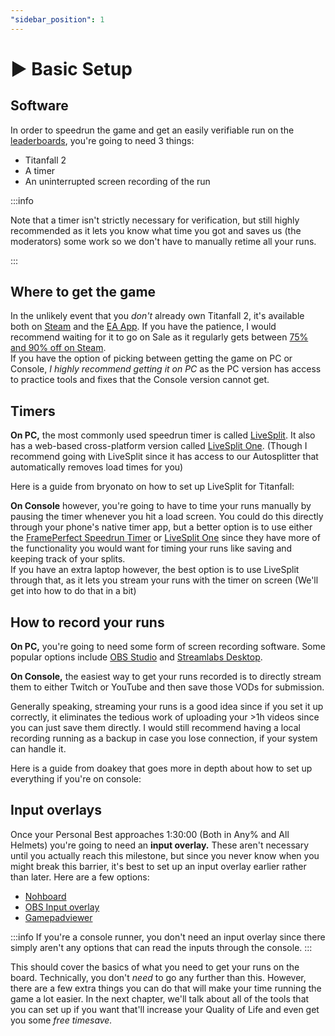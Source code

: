 ```yaml
---
"sidebar_position": 1
---
```



# ▶ Basic Setup

## Software

In order to speedrun the game and get an easily verifiable run on the [leaderboards](https://www.speedrun.com/titanfall\_2), you're going to need 3 things:

* Titanfall 2
* A timer
* An uninterrupted screen recording of the run

:::info

Note that a timer isn't strictly necessary for verification, but still highly recommended as it lets you know what time you got and saves us (the moderators) some work so we don't have to manually retime all your runs.

:::

## Where to get the game

In the unlikely event that you _don't_ already own Titanfall 2, it's available both on [Steam](https://store.steampowered.com/app/1237970/Titanfall\_2/) and the [EA App](https://www.ea.com/de-de/games/titanfall/titanfall-2/buy/pc). If you have the patience, I would recommend waiting for it to go on Sale as it regularly gets between [75% and 90% off on Steam](https://steamdb.info/app/1237970/).<br/>
If you have the option of picking between getting the game on PC or Console, _I highly recommend getting it on PC_ as the PC version has access to practice tools and fixes that the Console version cannot get.

## Timers

**On PC,** the most commonly used speedrun timer is called [LiveSplit](http://livesplit.org/). It also has a web-based cross-platform version called [LiveSplit One](https://one.livesplit.org/). (Though I recommend going with LiveSplit since it has access to our Autosplitter that automatically removes load times for you)

Here is a guide from bryonato on how to set up LiveSplit for Titanfall:

<YouTube youTubeId="KpaaNm1-6LM" />

**On Console** however, you're going to have to time your runs manually by pausing the timer whenever you hit a load screen. You could do this directly through your phone's native timer app, but a better option is to use either the [FramePerfect Speedrun Timer](https://play.google.com/store/apps/details?id=com.futuretrostudios.frameperfect) or [LiveSplit One](https://one.livesplit.org/) since they have more of the functionality you would want for timing your runs like saving and keeping track of your splits.<br/>
If you have an extra laptop however, the best option is to use LiveSplit through that, as it lets you stream your runs with the timer on screen (We'll get into how to do that in a bit)

## How to record your runs

**On PC,** you're going to need some form of screen recording software. Some popular options include [OBS Studio](https://obsproject.com/) and [Streamlabs Desktop](https://streamlabs.com/streamlabs-live-streaming-software).

**On Console,** the easiest way to get your runs recorded is to directly stream them to either Twitch or YouTube and then save those VODs for submission.

Generally speaking, streaming your runs is a good idea since if you set it up correctly, it eliminates the tedious work of uploading your >1h videos since you can just save them directly. I would still recommend having a local recording running as a backup in case you lose connection, if your system can handle it.

Here is a guide from doakey that goes more in depth about how to set up everything if you're on console:

<YouTube youTubeId="RIRPoeRS2BQ" />

## Input overlays

Once your Personal Best approaches 1:30:00 (Both in Any% and All Helmets) you're going to need an **input overlay.** These aren't necessary until you actually reach this milestone, but since you never know when you might break this barrier, it's best to set up an input overlay earlier rather than later. Here are a few options:

* [Nohboard](https://github.com/ThoNohT/NohBoard/releases)
* [OBS Input overlay](https://obsproject.com/forum/resources/input-overlay.552/)
* [Gamepadviewer](https://gamepadviewer.com/)

:::info 
If you're a console runner, you don't need an input overlay since there simply aren't any options that can read the inputs through the console.
:::

This should cover the basics of what you need to get your runs on the board. Technically, you don't _need_ to go any further than this. However, there are a few extra things you can do that will make your time running the game a lot easier. In the next chapter, we'll talk about all of the tools that you can set up if you want that'll increase your Quality of Life and even get you some _free timesave._
